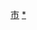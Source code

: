 {{Catnav|頁面分類|...|依中国各省来作的分类|中国各省行政区划|重庆行政区划|重庆区县}}
{{Catnav|頁面分類|...|行政区划|二级行政区|中国二级行政区|中国各直辖市区县|重庆区县}}
{{Catnav|頁面分類|...|各國行政區劃|中国行政区划|中国自治地方|中国民族自治县}}

[[Category:中国各省自治县|市]]
[[Category:重庆市县份|*]]